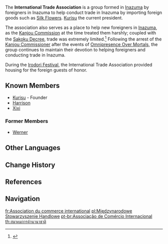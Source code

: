 {{Faction Infobox
|image        = International Trade Association.png
|leader       = [[Kurisu]]
|base         = [[Ritou]], [[Inazuma]]
|region       = Inazuma
}}
The '''International Trade Association''' is a group formed in [[Inazuma]] by foreigners in Inazuma to help conduct trade in Inazuma by importing foreign goods such as [[Silk Flower]]s. [[Kurisu]] the current president.

The association also serves as a place to help new foreigners in [[Inazuma]], as the [[Kanjou Commission]] at the time treated them harshly; coupled with the [[Sakoku Decree]], trade was extremely limited.<ref>{{Ref/Quest|Confessions of an Outlander}}</ref> Following the arrest of the [[Hiiragi Shinsuke|Kanjou Commissioner]] after the events of [[Omnipresence Over Mortals]], the group continues to maintain their devotion to helping foreigners and conducting trade in Inazuma.

During the [[Irodori Festival]], the International Trade Association provided housing for the foreign guests of honor.

==Known Members==
* [[Kurisu]] - Founder
* [[Harrison]]
* [[Xixi]]

===Former Members===
* [[Werner]]

==Other Languages==
{{Other Languages
|en      = International Trade Association
|zhs     = 万国商会
|zhs_rm  = Wànguó Shānghuì
|zht     = 萬國商會
|zht_rm  = Wànguó Shānghuì
|zh_tl   = All-Country Trading Company{{Sino|zh|ja}}
|ja      = 万国商会
|ja_rm   = Bankoku Shoukai<ref>{{Ref/Quest|Confessions of an Outlander|note=Japanese Voice-Over}}</ref>
|ja_tl   = All-Country Trading Company
|ko      = {{tt|만국|萬國}} {{tt|상회|商會}}
|ko_rm   = Manguk Sanghoe
|ko_tl   = All-Country Store
|es      = Cámara de Comercio Internacional
|es_tl   = International Commerce Chamber
|fr      = Association du commerce international
|fr_tl   = International Trade Association
|ru      = Международная торговая ассоциация
|ru_tl   = International Trade Association
|th      = สมาคมการค้านานาชาติ
|th_rm   = Sa'makom garn ka nana-chat
|th_tl   = International Trade Association
|vi      = {{tt|Thương Hội|商会}} {{tt|Vạn Quốc|万国}}
|vi_tl   = All-Country Trading Company{{Sino|vi|ja|part=1}}
|de      = Internationale Handelsvereinigung
|de_tl   = International Trade Association
|id      = Asosiasi Perdagangan Internasional
|id_tl   = International Trading Association
|pt      = Associação de Comércio Internacional
|pt_tl   = International Commerce Association
|tr      = Uluslararası Ticaret Derneği
|tr_tl   = 
|it      = Associazione Di Commercio Internazionale
|it_tl   = 
}}

==Change History==
{{Change History|introduced=2.0}}

==References==
{{Reflist}}

==Navigation==
{{Faction Navbox}}

[[fr:Association du commerce international]]
[[pl:Międzynarodowe Stowarzyszenie Handlowe]]
[[pt-br:Associação de Comércio Internacional]]
[[th:สมาคมการค้านานาชาติ]]